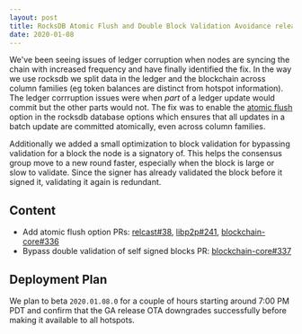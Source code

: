 ```yaml
---
layout: post
title: RocksDB Atomic Flush and Double Block Validation Avoidance release
date: 2020-01-08
---
```


We've been seeing issues of ledger corruption when nodes are syncing the chain with increased
frequency and have finally identified the fix. In the way we use rocksdb we split data in the ledger
and the blockchain across column families (eg token balances are distinct from hotspot information).
The ledger corrruption issues were when _part_ of a ledger update would commit but the other parts
would not. The fix was to enable the
[atomic flush](https://github.com/facebook/rocksdb/wiki/Atomic-flush) option in the rocksdb database
options which ensures that all updates in a batch update are committed atomically, even across
column families.

Additionally we added a small optimization to block validation for bypassing validation for a block
the node is a signatory of. This helps the consensus group move to a new round faster, especially
when the block is large or slow to validate. Since the signer has already validated the block before
it signed it, validating it again is redundant.

## Content

- Add atomic flush option PRs: [relcast#38](https://github.com/helium/relcast/pull/38),
  [libp2p#241](https://github.com/helium/erlang-libp2p/pull/241),
  [blockchain-core#336](https://github.com/helium/blockchain-core/pull/336)
- Bypass double validation of self signed blocks PR:
  [blockchain-core#337](https://github.com/helium/blockchain-core/pull/337)

## Deployment Plan

We plan to beta `2020.01.08.0` for a couple of hours starting around 7:00 PM PDT and confirm that
the GA release OTA downgrades successfully before making it available to all hotspots.
